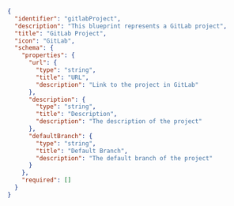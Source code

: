 ```json
{
  "identifier": "gitlabProject",
  "description": "This blueprint represents a GitLab project",
  "title": "GitLab Project",
  "icon": "GitLab",
  "schema": {
    "properties": {
      "url": {
        "type": "string",
        "title": "URL",
        "description": "Link to the project in GitLab"
      },
      "description": {
        "type": "string",
        "title": "Description",
        "description": "The description of the project"
      },
      "defaultBranch": {
        "type": "string",
        "title": "Default Branch",
        "description": "The default branch of the project"
      }
    },
    "required": []
  }
}
```